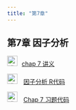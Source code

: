 ```yaml
---
title: "第7章"
---
```


## 第7章 因子分析

<img src="img/teacher.png" alt="讲义" style="width: 24px; height: 24px;margin-right: 10px">[chap 7 讲义](https://lizongzhang.github.io/mvs/chap7.html)

<img src="img/code.png" alt="讲义" style="width: 24px; height: 24px;margin-right: 10px"> [因子分析 R代码](https://lizongzhang.github.io/mvs25/fcR.html)
    
<img src="img/code.png" alt="讲义" style="width: 24px; height: 24px;margin-right: 10px"> [Chap 7 习题代码](https://lizongzhang.github.io/mvs/chap7ex.html)

  
